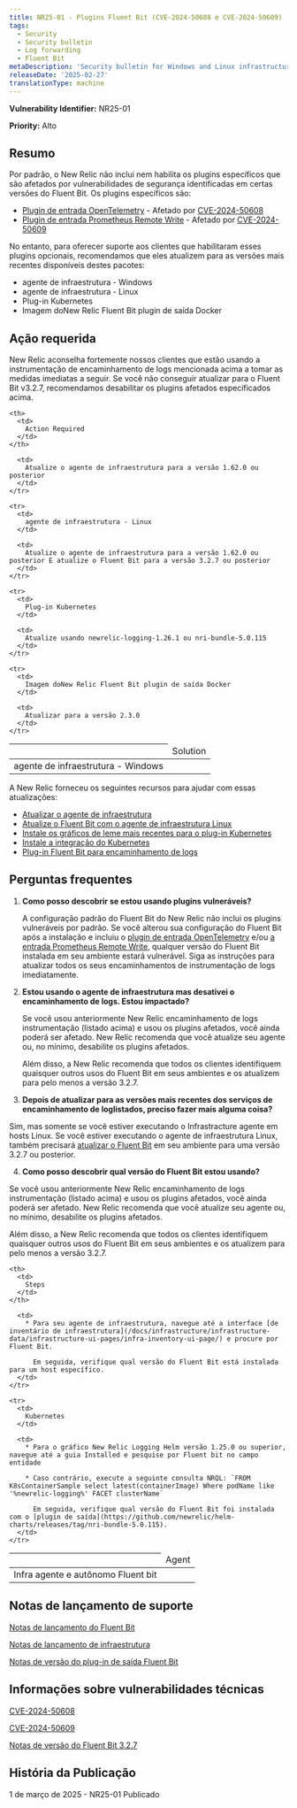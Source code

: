 ```yaml
---
title: NR25-01 - Plugins Fluent Bit (CVE-2024-50608 e CVE-2024-50609)
tags:
  - Security
  - Security bulletin
  - Log forwarding
  - Fluent Bit
metaDescription: 'Security bulletin for Windows and Linux infrastructure agent and Fluent Bit, the Kubernetes plugin, and the Fluent Bit output plugin.'
releaseDate: '2025-02-27'
translationType: machine
---
```


<DNT>**Vulnerability Identifier:**</DNT> NR25-01

<DNT>**Priority:**</DNT> Alto

## Resumo

Por padrão, o New Relic não inclui nem habilita os plugins específicos que são afetados por vulnerabilidades de segurança identificadas em certas versões do Fluent Bit. Os plugins específicos são:

* [Plugin de entrada OpenTelemetry](https://docs.fluentbit.io/manual/pipeline/inputs/opentelemetry) - Afetado por [CVE-2024-50608](https://nvd.nist.gov/vuln/detail/CVE-2024-50608)
* [Plugin de entrada Prometheus Remote Write](https://docs.fluentbit.io/manual/pipeline/inputs/prometheus-remote-write) - Afetado por [CVE-2024-50609](https://nvd.nist.gov/vuln/detail/CVE-2024-50609)

No entanto, para oferecer suporte aos clientes que habilitaram esses plugins opcionais, recomendamos que eles atualizem para as versões mais recentes disponíveis destes pacotes:

* agente de infraestrutura - Windows
* agente de infraestrutura - Linux
* Plug-in Kubernetes
* Imagem doNew Relic Fluent Bit plugin de saída Docker

## Ação requerida

New Relic aconselha fortemente nossos clientes que estão usando a instrumentação de encaminhamento de logs mencionada acima a tomar as medidas imediatas a seguir. Se você não conseguir atualizar para o Fluent Bit v3.2.7, recomendamos desabilitar os plugins afetados especificados acima.

<table>
  <thead>
    <th>
      <td>
        Solution
      </td>
    </th>

    <th>
      <td>
        Action Required
      </td>
    </th>
  </thead>

  <tbody>
    <tr>
      <td>
        agente de infraestrutura - Windows
      </td>

      <td>
        Atualize o agente de infraestrutura para a versão 1.62.0 ou posterior
      </td>
    </tr>

    <tr>
      <td>
        agente de infraestrutura - Linux
      </td>

      <td>
        Atualize o agente de infraestrutura para a versão 1.62.0 ou posterior E atualize o Fluent Bit para a versão 3.2.7 ou posterior
      </td>
    </tr>

    <tr>
      <td>
        Plug-in Kubernetes
      </td>

      <td>
        Atualize usando newrelic-logging-1.26.1 ou nri-bundle-5.0.115
      </td>
    </tr>

    <tr>
      <td>
        Imagem doNew Relic Fluent Bit plugin de saída Docker
      </td>

      <td>
        Atualizar para a versão 2.3.0
      </td>
    </tr>
  </tbody>
</table>

A New Relic forneceu os seguintes recursos para ajudar com essas atualizações:

* [Atualizar o agente de infraestrutura](/docs/infrastructure/install-infrastructure-agent/update-or-uninstall/update-infrastructure-agent/)
* [Atualize o Fluent Bit com o agente de infraestrutura Linux](/docs/logs/forward-logs/forward-your-logs-using-infrastructure-agent/#install-fb-version)
* [Instale os gráficos de leme mais recentes para o plug-in Kubernetes](https://github.com/newrelic/helm-charts/tree/master?tab=readme-ov-file#Installthecharts)
* [Instale a integração do Kubernetes](/docs/kubernetes-pixie/kubernetes-integration/installation/kubernetes-integration-install-configure/)
* [Plug-in Fluent Bit para encaminhamento de logs](/docs/logs/forward-logs/fluent-bit-plugin-log-forwarding/)

## Perguntas frequentes

1. **Como posso descobrir se estou usando plugins vulneráveis?**

   A configuração padrão do Fluent Bit do New Relic não inclui os plugins vulneráveis por padrão. Se você alterou sua configuração do Fluent Bit após a instalação e incluiu o [plugin de entrada OpenTelemetry](https://docs.fluentbit.io/manual/pipeline/inputs/opentelemetry) e/ou [a entrada Prometheus Remote Write](https://docs.fluentbit.io/manual/pipeline/inputs/prometheus-remote-write), qualquer versão do Fluent Bit instalada em seu ambiente estará vulnerável. Siga as instruções para atualizar todos os seus encaminhamentos de instrumentação de logs imediatamente.

2. **Estou usando o agente de infraestrutura mas desativei o encaminhamento de logs. Estou impactado?**

   Se você usou anteriormente New Relic encaminhamento de logs instrumentação (listado acima) e usou os plugins afetados, você ainda poderá ser afetado. New Relic recomenda que você atualize seu agente ou, no mínimo, desabilite os plugins afetados.

   Além disso, a New Relic recomenda que todos os clientes identifiquem quaisquer outros usos do Fluent Bit em seus ambientes e os atualizem para pelo menos a versão 3.2.7.

3. **Depois de atualizar para as versões mais recentes dos serviços de encaminhamento de loglistados, preciso fazer mais alguma coisa?**

Sim, mas somente se você estiver executando o Infrastracture agente em hosts Linux. Se você estiver executando o agente de infraestrutura Linux, também precisará [atualizar o Fluent Bit](/docs/logs/forward-logs/forward-your-logs-using-infrastructure-agent/#install-fb-version) em seu ambiente para uma versão 3.2.7 ou posterior.

4. **Como posso descobrir qual versão do Fluent Bit estou usando?**

Se você usou anteriormente New Relic encaminhamento de logs instrumentação (listado acima) e usou os plugins afetados, você ainda poderá ser afetado. New Relic recomenda que você atualize seu agente ou, no mínimo, desabilite os plugins afetados.

Além disso, a New Relic recomenda que todos os clientes identifiquem quaisquer outros usos do Fluent Bit em seus ambientes e os atualizem para pelo menos a versão 3.2.7.

<table>
  <thead>
    <th>
      <td>
        Agent
      </td>
    </th>

    <th>
      <td>
        Steps
      </td>
    </th>
  </thead>

  <tbody>
    <tr>
      <td>
        Infra agente e autônomo Fluent bit
      </td>

      <td>
        * Para seu agente de infraestrutura, navegue até a interface [de inventário de infraestrutura](/docs/infrastructure/infrastructure-data/infrastructure-ui-pages/infra-inventory-ui-page/) e procure por Fluent Bit.

          Em seguida, verifique qual versão do Fluent Bit está instalada para um host específico.
      </td>
    </tr>

    <tr>
      <td>
        Kubernetes
      </td>

      <td>
        * Para o gráfico New Relic Logging Helm versão 1.25.0 ou superior, navegue até a guia Installed e pesquise por Fluent bit no campo entidade

        * Caso contrário, execute a seguinte consulta NRQL: `FROM K8sContainerSample select latest(containerImage) Where podName like '%newrelic-logging%' FACET clusterName`

          Em seguida, verifique qual versão do Fluent Bit foi instalada com o [plugin de saída](https://github.com/newrelic/helm-charts/releases/tag/nri-bundle-5.0.115).
      </td>
    </tr>
  </tbody>
</table>

## Notas de lançamento de suporte

[Notas de lançamento do Fluent Bit](/docs/release-notes/fluentbit-release-notes/)

[Notas de lançamento de infraestrutura](/docs/release-notes/infrastructure-release-notes/infrastructure-agent-release-notes/)

[Notas de versão do plug-in de saída Fluent Bit](https://github.com/newrelic/newrelic-fluent-bit-output/releases)

## Informações sobre vulnerabilidades técnicas

[CVE-2024-50608](https://nvd.nist.gov/vuln/detail/CVE-2024-50608)

[CVE-2024-50609](https://nvd.nist.gov/vuln/detail/CVE-2024-50609)

[Notas de versão do Fluent Bit 3.2.7](https://fluentbit.io/announcements/v3.2.7/)

## História da Publicação

1 de março de 2025 - NR25-01 Publicado
